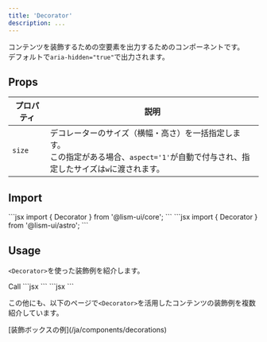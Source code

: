 ```yaml
---
title: 'Decorator'
description: ...
---
```



コンテンツを装飾するための空要素を出力するためのコンポーネントです。  
デフォルトで`aria-hidden="true"`で出力されます。



## Props

| プロパティ | 説明 |
|---|---|
|`size`| デコレーターのサイズ（横幅・高さ）を一括指定します。<br/>この指定がある場合、`aspect='1'`が自動で付与され、指定したサイズは`w`に渡されます。|



## Import

<Preview>
	<PreviewCode slot='tab' label='React'>
```jsx
import { Decorator } from '@lism-ui/core';
```
	</PreviewCode>
	<PreviewCode slot='tab' label='Astro'>
```jsx
import { Decorator } from '@lism-ui/astro';
```
	</PreviewCode>
</Preview>


## Usage

`<Decorator>`を使った装飾例を紹介します。

<Preview>
	<PreviewTitle>Call</PreviewTitle>
	<PreviewArea resize p={20}>
		<Grid ta='l'>
			<Decorator
				size='1.25em'
				bd='l'
				rotate='45deg'
				transformOrigin='left bottom'
			/>
			<Box p='box:s'>
				<DammyText />
			</Box>
			<Decorator
				size='1.25em'
				bd='l'
				rotate='-45deg'
				transformOrigin='left top'
			/>
		</Grid>
	</PreviewArea>
	<PreviewCode slot="tab" label="React, Astro">
		```jsx
		<Grid ta='l'>
			<Decorator
				size='1.25em'
				bd='l'
				rotate='45deg'
				transformOrigin='left bottom'
			/>
			<Box p='box:s'>
				<DammyText />
			</Box>
			<Decorator
				size='1.25em'
				bd='l'
				rotate='-45deg'
				transformOrigin='left top'
			/>
		</Grid>
		```
	</PreviewCode>
	<PreviewCode slot="tab" label="HTML">
	```jsx
	```
	</PreviewCode>
</Preview>

<Spacer h='20' />

この他にも、以下のページで`<Decorator>`を活用したコンテンツの装飾例を複数紹介しています。

<Reference>
[装飾ボックスの例](/ja/components/decorations)
</Reference>
